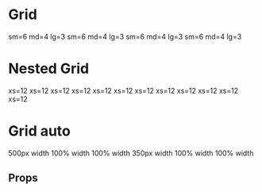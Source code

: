 
<Meta title='Components|Grid'/>

# Grid
<Preview>
  <Story name="Grid">
    <Grid container>
      <Grid item sm={6} md={4} lg={3}>
        <Container p="10px">
          <Box>sm=6 md=4 lg=3</Box>
        </Container>
      </Grid>
      <Grid item sm={6} md={4} lg={3}>
        <Container p="10px">
          <Box>sm=6 md=4 lg=3</Box>
        </Container>
      </Grid>
      <Grid item sm={6} md={4} lg={3}>
        <Container p="10px">
          <Box>sm=6 md=4 lg=3</Box>
        </Container>
      </Grid>
      <Grid item sm={6} md={4} lg={3}>
        <Container p="10px">
          <Box>sm=6 md=4 lg=3</Box>
        </Container>
      </Grid>
    </Grid>
  </Story>
</Preview>

# Nested Grid
<Preview>
  <Story name="Nested Grid">
    <Grid container>
      <Grid container item sm={4} direction="column">
        <Grid item>
          <Container p="10px">
            <Box>xs=12</Box>
          </Container>
        </Grid>
        <Grid item>
          <Container p="10px">
            <Box>xs=12</Box>
          </Container>
        </Grid>
        <Grid item>
          <Container p="10px">
            <Box>xs=12</Box>
          </Container>
        </Grid>
        <Grid item>
          <Container p="10px">
            <Box>xs=12</Box>
          </Container>
        </Grid>
      </Grid>
      <Grid container item sm={4} direction="column">
        <Grid item>
          <Container p="10px">
            <Box>xs=12</Box>
          </Container>
        </Grid>
        <Grid item>
          <Container p="10px">
            <Box>xs=12</Box>
          </Container>
        </Grid>
        <Grid item>
          <Container p="10px">
            <Box>xs=12</Box>
          </Container>
        </Grid>
        <Grid item>
          <Container p="10px">
            <Box>xs=12</Box>
          </Container>
        </Grid>
      </Grid>
      <Grid container item sm={4} direction="column">
        <Grid item>
          <Container p="10px">
            <Box>xs=12</Box>
          </Container>
        </Grid>
        <Grid item>
          <Container p="10px">
            <Box>xs=12</Box>
          </Container>
        </Grid>
        <Grid item>
          <Container p="10px">
            <Box>xs=12</Box>
          </Container>
        </Grid>
        <Grid item>
          <Container p="10px">
            <Box>xs=12</Box>
          </Container>
        </Grid>
      </Grid>
    </Grid>
  </Story>
</Preview>

# Grid auto
<Preview>
  <Story name="Grid Auto">
    <Grid container>
      <Grid item autoWidth={true}>
        <Container p="10px">
          <Box style={{width: "500px"}}>500px width</Box>
        </Container>
      </Grid>
      <Grid item autoWidth={true}>
        <Container p="10px">
          <Box>100% width</Box>
        </Container>
      </Grid>
      <Grid item autoWidth={true}>
        <Container p="10px">
          <Box>100% width</Box>
        </Container>
      </Grid>
      <Grid item autoWidth={true}>
        <Container p="10px">
          <Box style={{width: "350px"}}>350px width</Box>
        </Container>
      </Grid>
      <Grid item autoWidth={true}>
        <Container p="10px">
          <Box>100% width</Box>
        </Container>
      </Grid>
      <Grid item autoWidth={true}>
        <Container p="10px">
          <Box>100% width</Box>
        </Container>
      </Grid>
    </Grid>
  </Story>
</Preview>

## Props
<Props of={Grid} />
